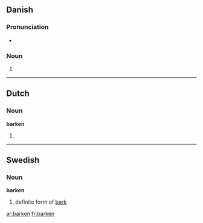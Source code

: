 ==Danish==

===Pronunciation===
* {{IPA|/barkən/|[ˈb̥ɑːɡ̊n̩]|lang=da}}

===Noun===
{{infl|da|noun form|g=c}}

# {{form of|singular definite|bark|lang=Danish}}

----

==Dutch==

===Noun===
'''barken'''

# {{plural of|[[bark]]|lang=nl}}

----

==Swedish==

===Noun===
'''barken'''

# definite form of [[bark]]

[[ar:barken]]
[[fr:barken]]